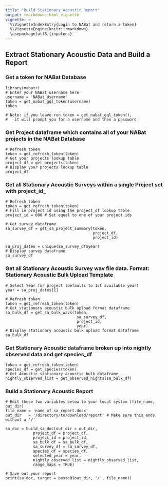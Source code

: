 ```yaml
---
title: "Build Stationary Acoustic Report"
output: rmarkdown::html_vignette
vignette: >
  %\VignetteIndexEntry{Login to NABat and return a token}
  %\VignetteEngine{knitr::rmarkdown}
  \usepackage[utf8]{inputenc}
---
```


## Extract Stationary Acoustic Data and Build a Report


### Get a token for NABat Database
```
library(nabatr)
# Enter your NABat username here
username = 'NABat_Username'
token = get_nabat_gql_token(username)
token

# Note: if you leave run token = get_nabat_gql_token(),
#   it will prompt you for a username and then a password
```


### Get Project dataframe which contains all of your NABat projects in the NABat Database
```
# Refresh token
token = get_refresh_token(token)
# Get your projects lookup table
project_df = get_projects(token)
# Display your projects lookup table
project_df
```


### Get all Stationary Acoustic Surveys within a single Project set with project_id_
```
# Refresh token
token = get_refresh_token(token)
# Fill in project id using the project_df lookup table
project_id = 000 # Set equal to one of your project ids

# Get survey dataframe 
sa_survey_df = get_sa_project_summary(token, 
                                      project_df, 
                                      project_id)
                                          
sa_proj_dates = unique(sa_survey_df$year)
# Display survey dataframe
sa_survey_df
```


### Get all Stationary Acoustic Survey wav file data.  Format: Stationary Acoustic Bulk Upload Template
```
# Select Year for project (defaults to 1st available year)
year = sa_proj_dates[1]

# Refresh token
token = get_refresh_token(token)
# Get stationary acoustic bulk upload format dataframe
sa_bulk_df = get_sa_bulk_wavs(token, 
                               sa_survey_df,
                               project_id,
                               year)
# Display stationary acoustic bulk upload format dataframe
sa_bulk_df
```


### Get Stationary Acoustic dataframe broken up into nightly observed data and get species_df
```
token = get_refresh_token(token)
species_df = get_species(token)
# Get Acoustic stationary acoustic bulk dataframe
nightly_observed_list = get_observed_nights(sa_bulk_df)
```


### Build a Stationary Acoustic Report
```
# Edit these two variables below to your local system (file_name, out_dir)
file_name = 'name_of_sa_report.docx'  
out_dir   = '/directory/to/download/report' # Make sure this ends without a '/'

sa_doc = build_sa_doc(out_dir = out_dir,
            project_df = project_df,
            project_id = project_id,
            sa_bulk_df = sa_bulk_df,
            sa_survey_df = sa_survey_df,
            species_df = species_df,
            selected_year = year,
            nightly_observed_list = nightly_observed_list,
            range_maps = TRUE)

# Save out your report
print(sa_doc, target = paste0(out_dir, '/', file_name))
```
